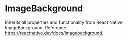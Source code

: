
# ImageBackground

Inherits all properties and functionality from React Native ImageBackground. Reference https://reactnative.dev/docs/imagebackground.